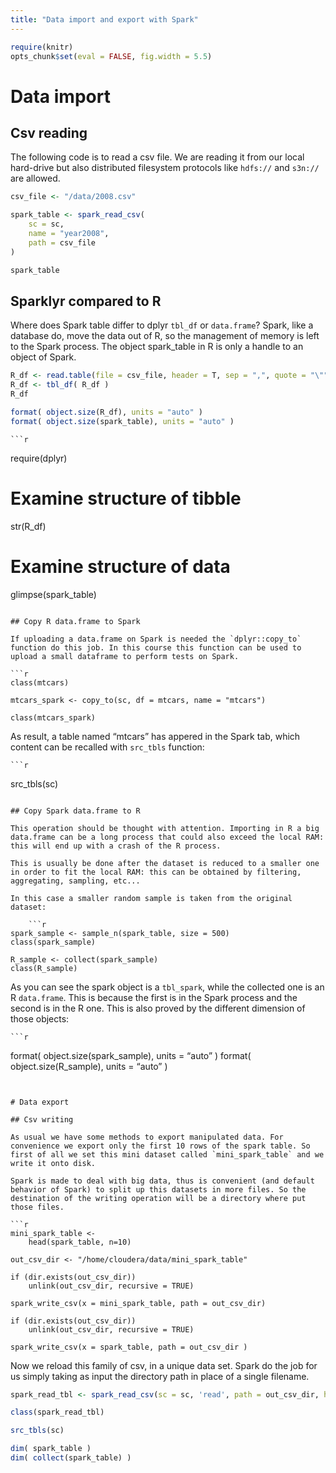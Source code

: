 ```yaml
---
title: "Data import and export with Spark"
---
```


```r
require(knitr)
opts_chunk$set(eval = FALSE, fig.width = 5.5)
```

# Data import

## Csv reading

The following code is to read a csv file. We are reading it from our local hard-drive but also distributed filesystem protocols like `hdfs://` and `s3n://` are allowed.

```r

csv_file <- "/data/2008.csv"

spark_table <- spark_read_csv(
	sc = sc,
	name = "year2008",
	path = csv_file
)

spark_table
```

## Sparklyr compared to R 	

Where does Spark table differ to dplyr `tbl_df` or `data.frame`? Spark, like a database do, move the data out of R, so the management of memory is left to the Spark process. The object spark_table in R is only a handle to an object of Spark.

```r
R_df <- read.table(file = csv_file, header = T, sep = ",", quote = "\"")
R_df <- tbl_df( R_df )
R_df

format( object.size(R_df), units = "auto" )
format( object.size(spark_table), units = "auto" )

```

<!-- todo: There are differences also in getting the structure of the date: -->
	
	```r
require(dplyr)

# Examine structure of tibble
str(R_df)

# Examine structure of data
glimpse(spark_table)

```

## Copy R data.frame to Spark

If uploading a data.frame on Spark is needed the `dplyr::copy_to` function do this job. In this course this function can be used to upload a small dataframe to perform tests on Spark.  

```r
class(mtcars)

mtcars_spark <- copy_to(sc, df = mtcars, name = "mtcars")

class(mtcars_spark)
```

As result, a table named "mtcars" has appered in the Spark tab, which content can be recalled with `src_tbls` function:
	
	```r
src_tbls(sc)
```

## Copy Spark data.frame to R 

This operation should be thought with attention. Importing in R a big data.frame can be a long process that could also exceed the local RAM: this will end up with a crash of the R process.

This is usually be done after the dataset is reduced to a smaller one in order to fit the local RAM: this can be obtained by filtering, aggregating, sampling, etc...

In this case a smaller random sample is taken from the original dataset:
	
	```r
spark_sample <- sample_n(spark_table, size = 500)
class(spark_sample)

R_sample <- collect(spark_sample)
class(R_sample)
```

As you can see the spark object is a `tbl_spark`, while the collected one is an R `data.frame`. This is because the first is in the Spark process and the second is in the R one. 
This is also proved by the different dimension of those objects:
	
	```r
format( object.size(spark_sample), units = "auto" )
format( object.size(R_sample), units = "auto" )
```


# Data export

## Csv writing

As usual we have some methods to export manipulated data. For convenience we export only the first 10 rows of the spark table. So first of all we set this mini dataset called `mini_spark_table` and we write it onto disk.

Spark is made to deal with big data, thus is convenient (and default behavior of Spark) to split up this datasets in more files. So the destination of the writing operation will be a directory where put those files.

```r
mini_spark_table <- 
	head(spark_table, n=10)

out_csv_dir <- "/home/cloudera/data/mini_spark_table"

if (dir.exists(out_csv_dir))
	unlink(out_csv_dir, recursive = TRUE)

spark_write_csv(x = mini_spark_table, path = out_csv_dir)

if (dir.exists(out_csv_dir))
	unlink(out_csv_dir, recursive = TRUE)

spark_write_csv(x = spark_table, path = out_csv_dir )
```

Now we reload this family of csv, in a unique data set. Spark do the job for us simply taking as input the directory path in place of a single filename.

```r
spark_read_tbl <- spark_read_csv(sc = sc, 'read', path = out_csv_dir, header = T )

class(spark_read_tbl)
```

```r
src_tbls(sc) 

dim( spark_table )
dim( collect(spark_table) )
```
